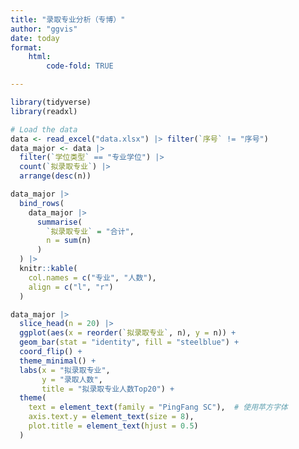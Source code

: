 ```yaml
---
title: "录取专业分析（专博）"
author: "ggvis"
date: today
format: 
    html:
        code-fold: TRUE

---
```


```r
library(tidyverse)
library(readxl)

# Load the data
data <- read_excel("data.xlsx") |> filter(`序号` != "序号")
data_major <- data |>
  filter(`学位类型` == "专业学位") |>
  count(`拟录取专业`) |>
  arrange(desc(n))

data_major |>
  bind_rows(
    data_major |>
      summarise(
        `拟录取专业` = "合计",
        n = sum(n)
      )
  ) |>
  knitr::kable(
    col.names = c("专业", "人数"),
    align = c("l", "r")
  )

```

```r
data_major |>
  slice_head(n = 20) |>
  ggplot(aes(x = reorder(`拟录取专业`, n), y = n)) +
  geom_bar(stat = "identity", fill = "steelblue") +
  coord_flip() +
  theme_minimal() +
  labs(x = "拟录取专业",
       y = "录取人数",
       title = "拟录取专业人数Top20") +
  theme(
    text = element_text(family = "PingFang SC"),  # 使用苹方字体
    axis.text.y = element_text(size = 8),
    plot.title = element_text(hjust = 0.5)
  )
```
